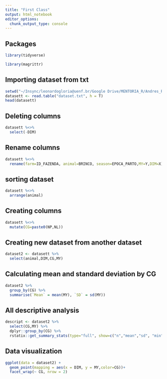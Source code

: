 ```yaml
---
title: "First Class"
output: html_notebook
editor_options: 
  chunk_output_type: console
---
```


## Packages
```r
library(tidyverse)

library(magrittr)
```


## Importing dataset from txt

```r
setwd("~/Insync/leonardogloria@uenf.br/Google Drive/MENTORIA_R/Andres_R_class/R_class/Data")
datasett <- read.table("dataset.txt", h = T)
head(datasett)

```

## Deleting columns

```r
datasett %<>%
  select(-DIM)
```

## Rename columns

```r
datasett %<>%
  rename(farm=ID_FAZENDA, animal=BRINCO, season=EPOCA_PARTO,MY=Y,DIM=X)

```

## sorting dataset

```r
datasett %<>%
  arrange(animal)

```

## Creating columns 

```r
datasett %<>%
  mutate(CG=paste0(NP,NL)) 
```

## Creating new dataset from another dataset

```r
dataset2 <- datasett %>%
  select(animal,DIM,CG,MY)
```

## Calculating mean and standard deviation by CG
```r
dataset2 %>% 
  group_by(CG) %>%
  summarise(`Mean` = mean(MY), `SD` = sd(MY))
```

## All descriptive analysis

```r
descript <- dataset2 %>%
  select(CG,MY) %>% 
  dplyr::group_by(CG) %>%
  rstatix::get_summary_stats(type="full", show=c("n","mean","sd", "min","max"))
```

## Data visualization
```r
ggplot(data = dataset2) + 
  geom_point(mapping = aes(x = DIM, y = MY,color=CG))+
  facet_wrap(~ CG, nrow = 2)

```

